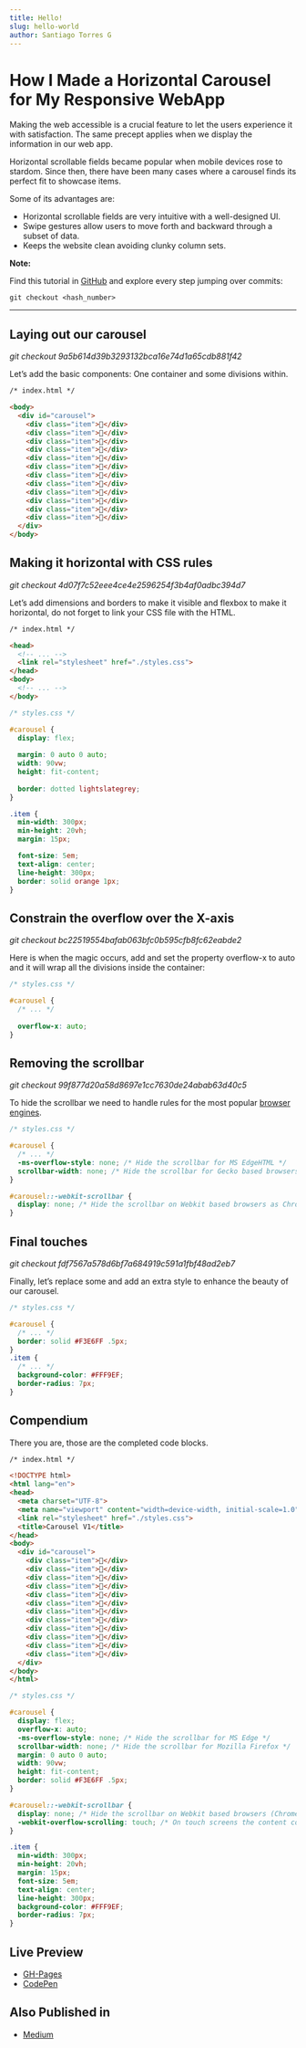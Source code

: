 ```yaml
---
title: Hello!
slug: hello-world
author: Santiago Torres G
---
```

# How I Made a Horizontal Carousel for My Responsive WebApp

Making the web accessible is a crucial feature to let the users experience it with satisfaction. The same precept applies when we display the information in our web app.

Horizontal scrollable fields became popular when mobile devices rose to stardom. Since then, there have been many cases where a carousel finds its perfect fit to showcase items.

Some of its advantages are:
- Horizontal scrollable fields are very intuitive with a well-designed UI.
- Swipe gestures allow users to move forth and backward through a subset of data.
- Keeps the website clean avoiding clunky column sets.

**Note:**

Find this tutorial in [GitHub](https://github.com/stiakov/carousel) and explore every step jumping over commits:

`git checkout <hash_number>`

---
## Laying out our carousel
_git checkout 9a5b614d39b3293132bca16e74d1a65cdb881f42_

Let’s add the basic components: One container and some divisions within.

```html
/* index.html */

<body>
  <div id="carousel">
    <div class="item">🍎</div>
    <div class="item">🥑</div>
    <div class="item">🍋</div>
    <div class="item">🌽</div>
    <div class="item">🍇</div>
    <div class="item">🥭</div>
    <div class="item">🥝</div>
    <div class="item">🍑</div>
    <div class="item">🥦</div>
    <div class="item">🍓</div>
    <div class="item">🥕</div>
    <div class="item">🍅</div>
  </div>
</body>
```


## Making it horizontal with CSS rules
_git checkout 4d07f7c52eee4ce4e2596254f3b4af0adbc394d7_

Let’s add dimensions and borders to make it visible and flexbox to make it horizontal, do not forget to link your CSS file with the HTML.

```html
/* index.html */

<head>
  <!-- ... -->
  <link rel="stylesheet" href="./styles.css">
</head>
<body>
  <!-- ... -->
</body>
```

```css
/* styles.css */

#carousel {
  display: flex;
  
  margin: 0 auto 0 auto;
  width: 90vw;
  height: fit-content;
  
  border: dotted lightslategrey;
}

.item {
  min-width: 300px;
  min-height: 20vh;
  margin: 15px;

  font-size: 5em;
  text-align: center;
  line-height: 300px;
  border: solid orange 1px;
}
```


## Constrain the overflow over the X-axis
_git checkout bc22519554bafab063bfc0b595cfb8fc62eabde2_

Here is when the magic occurs, add and set the property overflow-x to auto and it will wrap all the divisions inside the container:

```css
/* styles.css */

#carousel {
  /* ... */
  
  overflow-x: auto;
}
```

## Removing the scrollbar
_git checkout 99f877d20a58d8697e1cc7630de24abab63d40c5_

To hide the scrollbar we need to handle rules for the most popular [browser engines](https://en.wikipedia.org/wiki/Comparison_of_browser_engines).

```css
/* styles.css */

#carousel {
  /* ... */
  -ms-overflow-style: none; /* Hide the scrollbar for MS EdgeHTML */
  scrollbar-width: none; /* Hide the scrollbar for Gecko based browsers as Mozilla Firefox */
}

#carousel::-webkit-scrollbar {
  display: none; /* Hide the scrollbar on Webkit based browsers as Chrome, Safari, etc */
}
```


## Final touches
_git checkout fdf7567a578d6bf7a684919c591a1fbf48ad2eb7_

Finally, let’s replace some and add an extra style to enhance the beauty of our carousel.

```css
/* styles.css */

#carousel {
  /* ... */
  border: solid #F3E6FF .5px;
}
.item {
  /* ... */
  background-color: #FFF9EF;
  border-radius: 7px;
}
```


## Compendium

There you are, those are the completed code blocks.

```html
/* index.html */

<!DOCTYPE html>
<html lang="en">
<head>
  <meta charset="UTF-8">
  <meta name="viewport" content="width=device-width, initial-scale=1.0">
  <link rel="stylesheet" href="./styles.css">
  <title>Carousel V1</title>
</head>
<body>
  <div id="carousel">
    <div class="item">🍎</div>
    <div class="item">🥑</div>
    <div class="item">🍋</div>
    <div class="item">🌽</div>
    <div class="item">🍇</div>
    <div class="item">🥭</div>
    <div class="item">🥝</div>
    <div class="item">🍑</div>
    <div class="item">🥦</div>
    <div class="item">🍓</div>
    <div class="item">🥕</div>
    <div class="item">🍅</div>
  </div>
</body>
</html>
```

```css
/* styles.css */

#carousel {
  display: flex;
  overflow-x: auto;
  -ms-overflow-style: none; /* Hide the scrollbar for MS Edge */
  scrollbar-width: none; /* Hide the scrollbar for Mozilla Firefox */
  margin: 0 auto 0 auto;
  width: 90vw;
  height: fit-content;
  border: solid #F3E6FF .5px;
}

#carousel::-webkit-scrollbar {
  display: none; /* Hide the scrollbar on Webkit based browsers (Chrome, Safari, etc) */
  -webkit-overflow-scrolling: touch; /* On touch screens the content continues to scroll for a while after finishing the scroll gesture */
}

.item {
  min-width: 300px;
  min-height: 20vh;
  margin: 15px;
  font-size: 5em;
  text-align: center;
  line-height: 300px;
  background-color: #FFF9EF;
  border-radius: 7px;
}
```

## Live Preview

- [GH-Pages](https://stiakov.github.io/carousel/)
- [CodePen](https://codepen.io/stiakov/pen/eYNpbyL)

## Also Published in

- [Medium](https://medium.com/@stiakov/how-i-made-a-horizontal-carousel-for-my-responsive-webapp-220e85921125)
